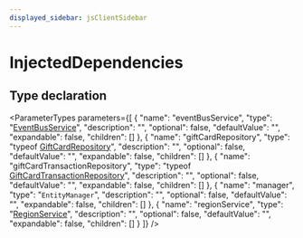 ```yaml
---
displayed_sidebar: jsClientSidebar
---
```



# InjectedDependencies

## Type declaration

<ParameterTypes parameters={[
  {
    "name": "eventBusService",
    "type": "[EventBusService](../classes/internal.internal.EventBusService.mdx)",
    "description": "",
    "optional": false,
    "defaultValue": "",
    "expandable": false,
    "children": []
  },
  {
    "name": "giftCardRepository",
    "type": "typeof [GiftCardRepository](../../modules/internal.mdx#giftcardrepository)",
    "description": "",
    "optional": false,
    "defaultValue": "",
    "expandable": false,
    "children": []
  },
  {
    "name": "giftCardTransactionRepository",
    "type": "typeof [GiftCardTransactionRepository](../../modules/internal.mdx#giftcardtransactionrepository)",
    "description": "",
    "optional": false,
    "defaultValue": "",
    "expandable": false,
    "children": []
  },
  {
    "name": "manager",
    "type": "`EntityManager`",
    "description": "",
    "optional": false,
    "defaultValue": "",
    "expandable": false,
    "children": []
  },
  {
    "name": "regionService",
    "type": "[RegionService](../classes/internal.internal.RegionService.mdx)",
    "description": "",
    "optional": false,
    "defaultValue": "",
    "expandable": false,
    "children": []
  }
]} />
